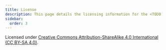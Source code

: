 ```yaml
---
title: License
description: This page details the licensing information for the <TODO COURSE NAME> course content. The materials are licensed under the Creative Commons Attribution-ShareAlike 4.0 International (CC BY-SA 4.0) license.
sidebar:
  order: 3
---
```


Licensed under [Creative Commons Attribution-ShareAlike 4.0 International (CC BY-SA 4.0)](https://creativecommons.org/licenses/by-sa/4.0/).

